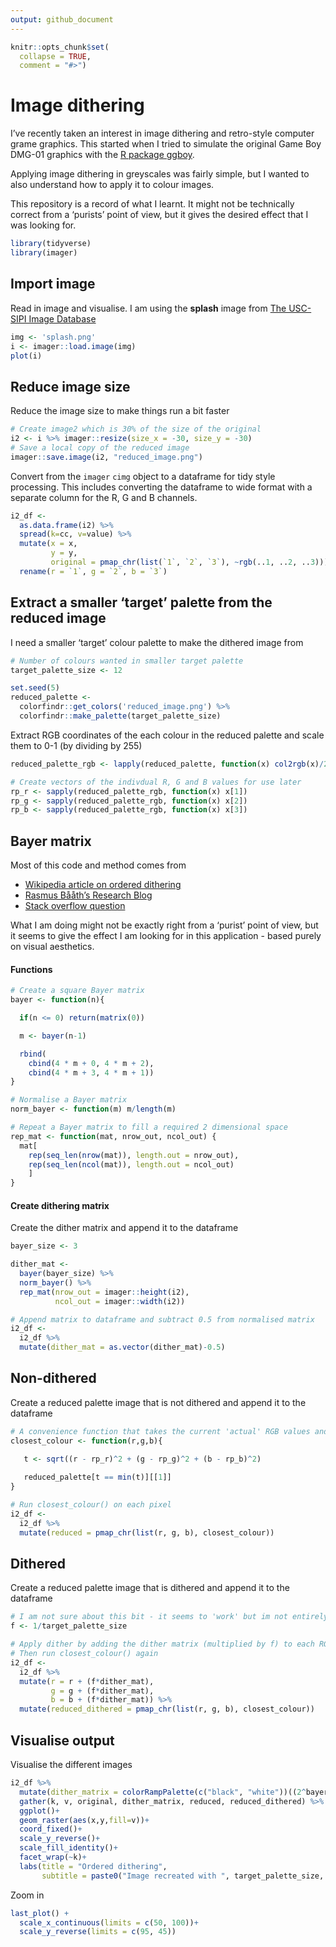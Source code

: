 ```yaml
---
output: github_document
---
```


<!-- README.md is generated from README.Rmd. Please edit that file -->

```r
knitr::opts_chunk$set(
  collapse = TRUE,
  comment = "#>")
```

# Image dithering
I've recently taken an interest in image dithering and retro-style computer grame graphics. This started when I tried to simulate the original Game Boy DMG-01 graphics with the [R package ggboy](https://github.com/cj-holmes/ggboy).

Applying image dithering in greyscales was fairly simple, but I wanted to also understand how to apply it to colour images.

This repository is a record of what I learnt. It might not be technically correct from a 'purists' point of view, but it gives the desired effect that I was looking for.
```r
library(tidyverse)
library(imager)
```

## Import image
Read in image and visualise. I am using the **splash** image from [The USC-SIPI Image Database](http://sipi.usc.edu/database/)
```r
img <- 'splash.png'
i <- imager::load.image(img)
plot(i)
```

## Reduce image size
Reduce the image size to make things run a bit faster
```r
# Create image2 which is 30% of the size of the original
i2 <- i %>% imager::resize(size_x = -30, size_y = -30)
# Save a local copy of the reduced image
imager::save.image(i2, "reduced_image.png")
```

Convert from the `imager` `cimg` object to a dataframe for tidy style processing. This includes converting the dataframe to wide format with a separate column for the R, G and B channels.
```r
i2_df <-
  as.data.frame(i2) %>% 
  spread(k=cc, v=value) %>% 
  mutate(x = x, 
         y = y, 
         original = pmap_chr(list(`1`, `2`, `3`), ~rgb(..1, ..2, ..3))) %>% 
  rename(r = `1`, g = `2`, b = `3`)
```

## Extract a smaller 'target' palette from the reduced image
I need a smaller 'target' colour palette to make the dithered image from
```r
# Number of colours wanted in smaller target palette
target_palette_size <- 12

set.seed(5)
reduced_palette <-
  colorfindr::get_colors('reduced_image.png') %>% 
  colorfindr::make_palette(target_palette_size)
```

Extract RGB coordinates of the each colour in the reduced palette and scale them to 0-1 (by dividing by 255)
```r
reduced_palette_rgb <- lapply(reduced_palette, function(x) col2rgb(x)/255 %>% as.vector())

# Create vectors of the indivdual R, G and B values for use later
rp_r <- sapply(reduced_palette_rgb, function(x) x[1])
rp_g <- sapply(reduced_palette_rgb, function(x) x[2])
rp_b <- sapply(reduced_palette_rgb, function(x) x[3])
```

## Bayer matrix
Most of this code and method comes from 

 * [Wikipedia article on ordered dithering](https://en.wikipedia.org/wiki/Ordered_dithering)
 * [Rasmus Bååth's Research Blog](http://www.sumsar.net/blog/2019/01/image-dithering-in-r/)
 * [Stack overflow question](https://stackoverflow.com/questions/54372456/is-this-a-correct-implementation-of-ordered-dithering)

What I am doing might not be exactly right from a 'purist' point of view, but it seems to give the effect I am looking for in this application - based purely on visual aesthetics.

#### Functions
```r
# Create a square Bayer matrix
bayer <- function(n){

  if(n <= 0) return(matrix(0))

  m <- bayer(n-1)

  rbind(
    cbind(4 * m + 0, 4 * m + 2),
    cbind(4 * m + 3, 4 * m + 1))
}

# Normalise a Bayer matrix
norm_bayer <- function(m) m/length(m)

# Repeat a Bayer matrix to fill a required 2 dimensional space
rep_mat <- function(mat, nrow_out, ncol_out) {
  mat[
    rep(seq_len(nrow(mat)), length.out = nrow_out),
    rep(seq_len(ncol(mat)), length.out = ncol_out)
    ]
}
```

#### Create dithering matrix
Create the dither matrix and append it to the dataframe
```r
bayer_size <- 3

dither_mat <- 
  bayer(bayer_size) %>%
  norm_bayer() %>% 
  rep_mat(nrow_out = imager::height(i2),
          ncol_out = imager::width(i2))

# Append matrix to dataframe and subtract 0.5 from normalised matrix
i2_df <-
  i2_df %>% 
  mutate(dither_mat = as.vector(dither_mat)-0.5)
```

## Non-dithered
Create a reduced palette image that is not dithered and append it to the dataframe
```r
# A convenience function that takes the current 'actual' RGB values and returns the closest colour from the target palette
closest_colour <- function(r,g,b){

   t <- sqrt((r - rp_r)^2 + (g - rp_g)^2 + (b - rp_b)^2)
   
   reduced_palette[t == min(t)][[1]]
}

# Run closest_colour() on each pixel
i2_df <-
  i2_df %>% 
  mutate(reduced = pmap_chr(list(r, g, b), closest_colour))
```

## Dithered
Create a reduced palette image that is dithered and append it to the dataframe
```r
# I am not sure about this bit - it seems to 'work' but im not entirely sure why.
f <- 1/target_palette_size

# Apply dither by adding the dither matrix (multiplied by f) to each RGB channel pixel
# Then run closest_colour() again
i2_df <-
  i2_df %>% 
  mutate(r = r + (f*dither_mat),
         g = g + (f*dither_mat),
         b = b + (f*dither_mat)) %>% 
  mutate(reduced_dithered = pmap_chr(list(r, g, b), closest_colour))
```

## Visualise output
Visualise the different images
```r
i2_df %>%
  mutate(dither_matrix = colorRampPalette(c("black", "white"))((2^bayer_size)^2)[cut(dither_mat, (2^bayer_size)^2, labels = FALSE)]) %>% 
  gather(k, v, original, dither_matrix, reduced, reduced_dithered) %>% 
  ggplot()+
  geom_raster(aes(x,y,fill=v))+
  coord_fixed()+
  scale_y_reverse()+
  scale_fill_identity()+
  facet_wrap(~k)+
  labs(title = "Ordered dithering",
       subtitle = paste0("Image recreated with ", target_palette_size, " colour reduced palette"))
```

Zoom in
```r
last_plot() +
  scale_x_continuous(limits = c(50, 100))+
  scale_y_reverse(limits = c(95, 45))
```
